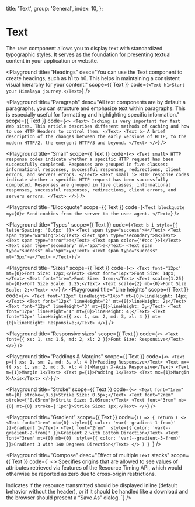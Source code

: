 
  title: 'Text',
  group: 'General',
  index: 10,
};

# Text

The `Text` component allows you to display text with standardized typographic styles. It serves as the foundation for presenting textual content in your application or website.

<Playground
  title="Headings"
  desc="You can use the Text component to create headings, such as h1 to h6. This helps in maintaining a consistent visual hierarchy for your content."
  scope={{ Text }}
  code={`
<Text h1>Start your Himalaya journey.</Text>
`}
/>

<Playground
  title="Paragraph"
  desc="All text components are by default a paragraphs, you can structure and emphasize text within paragraphs. This is especially useful for formatting and highlighting specific information."
  scope={{ Text }}
  code={`
<>
  <Text>
   Caching is very important for fast Web sites. This article describes different methods of caching and how to use HTTP Headers to control them.
  </Text>
  <Text b>
   A brief description of the changes between the early versions of HTTP, to the modern HTTP/2, the emergent HTTP/3 and beyond.
  </Text>
</>
`}
/>

<Playground
  title="Small"
  scope={{ Text }}
  code={`
<>
  <Text small>
   HTTP response codes indicate whether a specific HTTP request has been successfully completed. Responses are grouped in five classes: informational responses, successful responses, redirections, client errors, and servers errors.
  </Text>
  <Text small i>
   HTTP response codes indicate whether a specific HTTP request has been successfully completed. Responses are grouped in five classes: informational responses, successful responses, redirections, client errors, and servers errors.
  </Text>
</>
`}
/>

<Playground
  title="Blockquote"
  scope={{ Text }}
  code={`
<Text blockquote my={0}>
  Send cookies from the server to the user-agent.
</Text>
`}
/>

<Playground
  title="Types"
  scope={{ Text }}
  code={`
<Text b i style={{ letterSpacing: '0.6px' }}>
  <Text span type="success">H</Text>
  <Text span type="warning">i</Text>
  <Text span type="secondary">m</Text>
  <Text span type="error">a</Text>
  <Text span color={'#ccc'}>l</Text>
  <Text span type="secondary" ml="5px">a</Text>
  <Text span type="success" ml="5px">y</Text>
  <Text span type="success" ml="5px">a</Text>
</Text>
`}
/>

<Playground
  title="Sizes"
  scope={{ Text }}
  code={`
<>
  <Text font="12px" mt={0}>Font Size: 12px;</Text>
  <Text font="14px">Font Size: 14px;</Text>
  <Text font="1rem">Font Size: 1rem;</Text>
  <Text scale={1.25} mb={0}>Font Size Scale: 1.25;</Text>
  <Text scale={2} mb={0}>Font Size Scale: 2;</Text>
</>
`}
/>
<Playground
  title="Line heights"
  scope={{ Text }}
  code={`
<>
  <Text font="12px" lineHeight="14px" mt={0}>lineHeight: 14px;</Text>
  <Text font="12px" lineHeight="2" mt={0}>lineHeight: 2;</Text>
  <Text font="12px" lineHeight="3" mt={0}>lineHeight: 3;</Text>
  <Text font="12px" lineHeight="4" mt={0}>lineHeight: 4;</Text>
  <Text font="12px" lineHeight={{ xs: 1, sm: 2, md: 3, xl: 4 }} mt={0}>lineHeight: Responsive;</Text>
</>
`}
/>

<Playground
  title="Responsive sizes"
  scope={{ Text }}
  code={`
<>
  <Text  font={{ xs: 1, sm: 1.5, md: 2, xl: 2 }}>Font Size: Responsive</Text>
</>
`}
/>

<Playground
  title="Paddings & Margins"
  scope={{ Text }}
  code={`
<>
  <Text p={{ xs: 1, sm: 2, md: 3, xl: 4 }}>Padding Responsive</Text>
  <Text mx={{ xs: 1, sm: 2, md: 3, xl: 4 }}>Margin X-Axis Responsive</Text>
  <Text m={1}>Margin 1</Text>
  <Text p={1}>Padding 1</Text>
  <Text mx={1}>Margin X-Axis</Text>
</>
`}
/>

<Playground
  title="Stroke"
  scope={{ Text }}
  code={`
<>
  <Text font="1rem"  mt={0} stroke={0.5}>Strike Size: 0.5px;</Text>
  <Text font="2rem" stroke={'0.05rem'}>Strike Size: 0.05rem;</Text>
  <Text font="3rem" mb={0} mt={0} stroke={'1px'}>Strike Size: 1px;</Text>
</>
`}
/>

<Playground
  title="Gradient"
  scope={{ Text }}
  code={`() => {
    return (
     <>
      <Text font="1rem" mt={0} style={{ color: 'var(--gradient-1-from)' }}>Gradient 1</Text>
      <Text font="2rem"  style={{ color: 'var(--gradient-2-from)' }}>Gradient 2 with Bottom Direction</Text>
      <Text font="3rem" mt={0} mb={0}  style={{ color: 'var(--gradient-3-from)' }}>Gradient 3 with 140 Degrees Direction</Text>
    </>
    )
}
`}
/>

<Playground
  title="Compose"
  desc="Effect of multiple `Text` stacks"
  scope={{ Text }}
  code={`
<>
  <Text mt={0}>
   Specifies origins that are allowed to see values of attributes retrieved via features of the Resource Timing API, which would otherwise be reported as zero due to cross-origin restrictions.
  </Text>

  <Text mb={0}>
    <Text small del>Indicates if the resource transmitted should be displayed inline (default behavior without the header),</Text>
    <Text small b>or if it should be handled like a download and the browser should present a “Save As” dialog.</Text>
  </Text>
</>`}
/>

<Attributes component="Text" edit="/app/components/text.mdx"></Attributes>
